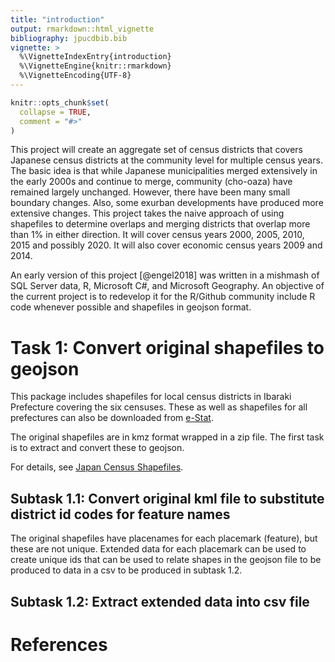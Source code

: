 ```yaml
---
title: "introduction"
output: rmarkdown::html_vignette
bibliography: jpucdbib.bib
vignette: >
  %\VignetteIndexEntry{introduction}
  %\VignetteEngine{knitr::rmarkdown}
  %\VignetteEncoding{UTF-8}
---
```


```r
knitr::opts_chunk$set(
  collapse = TRUE,
  comment = "#>"
)
```
This project will create an aggregate set of census districts that 
    covers Japanese census districts at the community level for multiple census 
    years. The basic idea is that while Japanese municipalities merged extensively 
    in the early 2000s and continue to merge, community (cho-oaza) have remained 
    largely unchanged. However, there have been many small boundary changes. Also, 
    some exurban developments have produced more extensive changes. This project 
    takes the naive approach of using shapefiles to determine overlaps and merging 
    districts that overlap more than 1% in either direction. It will cover 
    census years 2000, 2005, 2010, 2015 and possibly 2020. It will also cover 
    economic census years 2009 and 2014.

An early version of this project [@engel2018] was written in a mishmash of SQL 
    Server data, R, Microsoft C#, and Microsoft Geography. An objective of the 
    current project is to redevelop it for the R/Github community include R code 
    whenever possible and shapefiles in geojson format.

# Task 1: Convert original shapefiles to geojson

This package includes shapefiles for local census districts in Ibaraki Prefecture covering 
    the six censuses. These as well as shapefiles for all prefectures can also be downloaded from 
    [e-Stat](https://www.e-stat.go.jp/gis/statmap-search?page=1&type=2&aggregateUnitForBoundary=A&toukeiCode=00200521).

The original shapefiles are in kmz format wrapped in a zip file. The first task is to extract and 
    convert these to geojson.

For details, see [Japan Census Shapefiles](origshapefiles.html).

## Subtask 1.1: Convert original kml file to substitute district id codes for feature names

The original shapefiles have placenames for each placemark (feature), but these are not 
    unique. Extended data for each placemark can be used to create unique ids that can be 
    used to relate shapes in the geojson file to be produced to data in a csv to be produced 
    in subtask 1.2.

## Subtask 1.2: Extract extended data into csv file

# References
